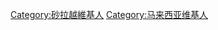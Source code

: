{{Topicon
|image=Coat of arms of Sarawak.svg
|size=25px
|alt=这位用户是砂拉越人
|link=分类:砂拉越維基人
}}
{{Userbox
  |border-c = black
  |border-s = 1
  |id-c     = white
  |id-s     = 9
  |id-fc    = #ffffff
  |info-s   = 9
  |info-fc  = #000000
  |info-c   = #ffffff
  |id       = [[File:Flag_of_Sarawak.svg|80px]]
  |info     = '''這名用戶是[[砂拉越|<span style= color:#FF0000>砂拉越</span>]]人。'''
}}

[[Category:砂拉越維基人]]
[[Category:马来西亚维基人]]